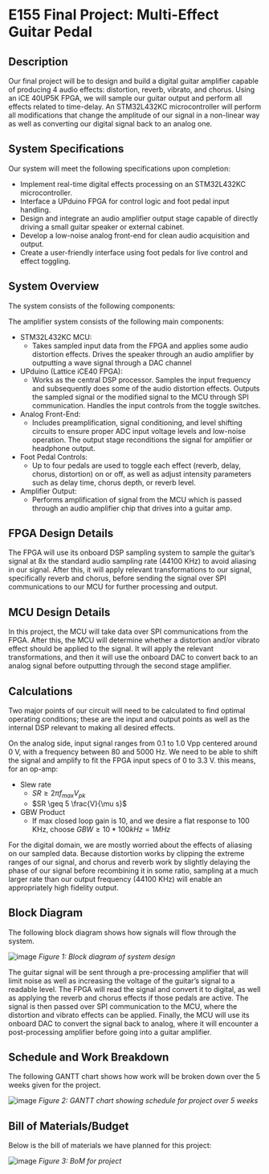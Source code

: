 # E155 Final Project: Multi-Effect Guitar Pedal

## Description

Our final project will be to design and build a digital guitar amplifier capable of producing 4 audio effects: distortion, reverb, vibrato, and chorus. Using an iCE 40UP5K FPGA, we will sample our guitar output and perform all effects related to time-delay. An STM32L432KC microcontroller will perform all modifications that change the amplitude of our signal in a non-linear way as well as converting our digital signal back to an analog one.

## System Specifications

Our system will meet the following specifications upon completion:

- Implement real-time digital effects processing on an STM32L432KC microcontroller.
- Interface a UPduino FPGA for control logic and foot pedal input handling.
- Design and integrate an audio amplifier output stage capable of directly driving a small guitar speaker or external cabinet.
- Develop a low-noise analog front-end for clean audio acquisition and output.
- Create a user-friendly interface using foot pedals for live control and effect toggling.

## System Overview

The system consists of the following components:

The amplifier system consists of the following main components:

- STM32L432KC MCU:
    - Takes sampled input data from the FPGA and applies some audio distortion effects. Drives the speaker through an audio amplifier by outputting a wave signal through a DAC channel
- UPduino (Lattice iCE40 FPGA):
    - Works as the central DSP processor. Samples the input frequency and subsequently does some of the audio distortion effects. Outputs the sampled signal or the modified signal to the MCU through SPI communication. Handles the input controls from the toggle switches.
- Analog Front-End:
    - Includes preamplification, signal conditioning, and level shifting circuits to ensure proper ADC input voltage levels and low-noise operation. The output stage reconditions the signal for amplifier or headphone output.
- Foot Pedal Controls:
    - Up to four pedals are used to toggle each effect (reverb, delay, chorus, distortion) on or off, as well as adjust intensity parameters such as delay time, chorus depth, or reverb level.
- Amplifier Output:
    - Performs amplification of signal from the MCU which is passed through an audio amplifier chip that drives into a guitar amp. 

## FPGA Design Details

The FPGA will use its onboard DSP sampling system to sample the guitar’s signal at 8x the standard audio sampling rate (44100 KHz) to avoid aliasing in our signal. After this, it will apply relevant transformations to our signal, specifically reverb and chorus, before sending the signal over SPI communications to our MCU for further processing and output.

## MCU Design Details

In this project, the MCU will take data over SPI communications from the FPGA. After this, the MCU will determine whether a distortion and/or vibrato effect should be applied to the signal. It will apply the relevant transformations, and then it will use the onboard DAC to convert back to an analog signal before outputting through the second stage amplifier.

## Calculations

Two major points of our circuit will need to be calculated to find optimal operating conditions; these are the input and output points as well as the internal DSP relevant to making all desired effects.

On the analog side, input signal ranges from 0.1 to 1.0 Vpp centered around 0 V, with a frequency between 80 and 5000 Hz. We need to be able to shift the signal and amplify to fit the FPGA input specs of 0 to 3.3 V. this means, for an op-amp:

- Slew rate 
    - $SR \geq 2 \pi f_{max} V_{pk}$
    - $SR \geq 5 \frac{V}{\mu s}$
- GBW Product
    - If max closed loop gain is 10, and we desire a flat response to 100 KHz, choose $GBW \geq 10 * 100 kHz = 1 MHz$

For the digital domain, we are mostly worried about the effects of aliasing on our sampled data. Because distortion works by clipping the extreme ranges of our signal, and chorus and reverb work by slightly delaying the phase of our signal before recombining it in some ratio, sampling at a much larger rate than our output frequency (44100 KHz) will enable an appropriately high fidelity output.

## Block Diagram

The following block diagram shows how signals will flow through the system.

![image](images/IMG_0136.jpeg)
*Figure 1: Block diagram of system design*

The guitar signal will be sent through a pre-processing amplifier that will limit noise as well as increasing the voltage of the guitar's signal to a readable level. The FPGA will read the signal and convert it to digital, as well as applying the reverb and chorus effects if those pedals are active. The signal is then passed over SPI communication to the MCU, where the distortion and vibrato effects can be applied. Finally, the MCU will use its onboard DAC to convert the signal back to analog, where it will encounter a post-processing amplifier before going into a guitar amplifier.

## Schedule and Work Breakdown

The following GANTT chart shows how work will be broken down over the 5 weeks given for the project.

![image](images/schedule.png)
*Figure 2: GANTT chart showing schedule for project over 5 weeks*

## Bill of Materials/Budget

Below is the bill of materials we have planned for this project:

![image](images/BOM.png)
*Figure 3: BoM for project*